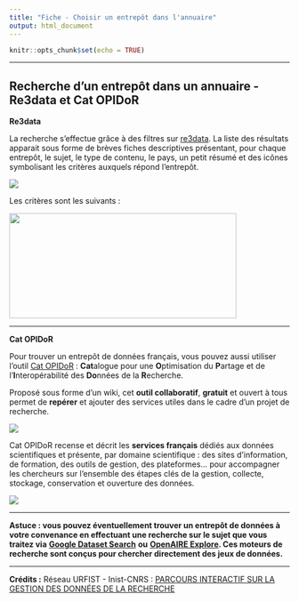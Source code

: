 ```yaml
---
title: "Fiche - Choisir un entrepôt dans l'annuaire"
output: html_document
---
```


```r
knitr::opts_chunk$set(echo = TRUE)
```

------------------------------------------------------------------------

## Recherche d'un entrepôt dans un annuaire - Re3data et Cat OPIDoR

**Re3data**

La recherche s'effectue grâce à des filtres sur [re3data](https://www.re3data.org). La liste des résultats apparait sous forme de brèves fiches descriptives présentant, pour chaque entrepôt, le sujet, le type de contenu, le pays, un petit résumé et des icônes symbolisant les critères auxquels répond l'entrepôt.

![](images/page_re3data_annuaire.png)

Les critères sont les suivants :

![](images/criteres_entrepots.png){width="10.8cm" height="5cm"}

------------------------------------------------------------------------

**Cat OPIDoR**

Pour trouver un entrepôt de données français, vous pouvez aussi utiliser l'outil [Cat OPIDoR](https://cat.opidor.fr/index.php/Cat_OPIDoR,_wiki_des_services_d%C3%A9di%C3%A9s_aux_donn%C3%A9es_de_la_recherche) : **Cat**alogue pour une **O**ptimisation du **P**artage et de l'**I**nteropérabilité des **Do**nnées de la **R**echerche.

Proposé sous forme d'un wiki, cet **outil collaboratif**, **gratuit** et ouvert à tous permet de **repérer** et ajouter des services utiles dans le cadre d'un projet de recherche.

![](images/page_catopidor.png)

Cat OPIDoR recense et décrit les **services français** dédiés aux données scientifiques et présente, par domaine scientifique : des sites d'information, de formation, des outils de gestion, des plateformes... pour accompagner les chercheurs sur l'ensemble des étapes clés de la gestion, collecte, stockage, conservation et ouverture des données.

![](images/page_catopidor_2.png)

------------------------------------------------------------------------

**Astuce : vous pouvez éventuellement trouver un entrepôt de données à votre convenance en effectuant une recherche sur le sujet que vous traitez via** [**Google Dataset Search**](https://datasetsearch.research.google.com) **ou** [**OpenAIRE Explore**](https://explore.openaire.eu)**. Ces moteurs de recherche sont conçus pour chercher directement des jeux de données.**

------------------------------------------------------------------------

**Crédits :**
Réseau URFIST - Inist-CNRS : [PARCOURS INTERACTIF SUR LA GESTION DES DONNÉES DE LA RECHERCHE](https://doranum.fr/enjeux-benefices/parcours-interactif-sur-la-gestion-des-donnees-de-la-recherche/)
